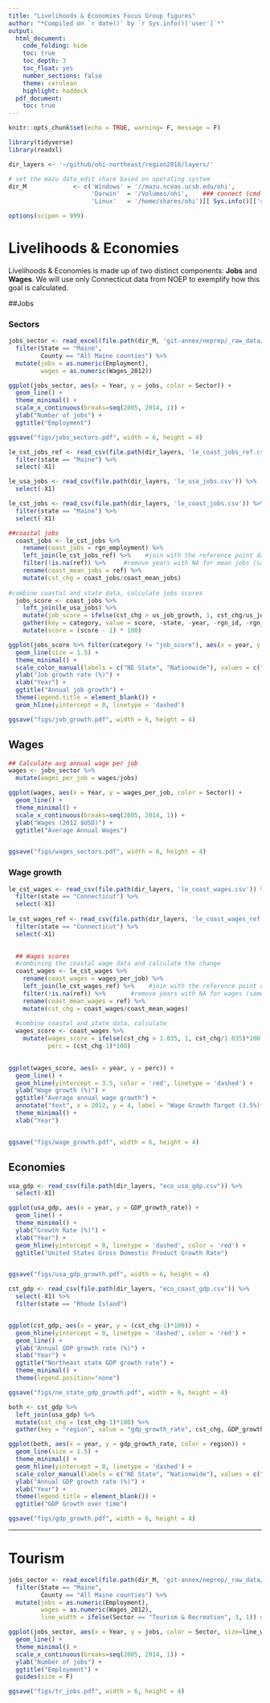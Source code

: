 ```yaml
---
title: "Livelihoods & Economies Focus Group figures"
author: "*Compiled on `r date()` by `r Sys.info()['user']`*"
output: 
  html_document:
    code_folding: hide
    toc: true
    toc_depth: 3
    toc_float: yes
    number_sections: false
    theme: cerulean
    highlight: haddock
  pdf_document:
    toc: true
---
```


```r

knitr::opts_chunk$set(echo = TRUE, warning= F, message = F)

library(tidyverse)
library(readxl)

dir_layers <- '~/github/ohi-northeast/region2016/layers/'

# set the mazu data_edit share based on operating system
dir_M             <- c('Windows' = '//mazu.nceas.ucsb.edu/ohi',
                       'Darwin'  = '/Volumes/ohi',    ### connect (cmd-K) to smb://mazu/ohi
                       'Linux'   = '/home/shares/ohi')[[ Sys.info()[['sysname']] ]]

options(scipen = 999)
```

# Livelihoods & Economies

Livelihoods & Economies is made up of two distinct components: **Jobs** and **Wages**. We will use only Connecticut data from NOEP to exemplify how this goal is calculated.

##Jobs

### Sectors
```r
jobs_sector <- read_excel(file.path(dir_M, 'git-annex/neprep/_raw_data/NOEP/New_England_ocean_series.xlsx'), sheet = "ENOW") %>%
  filter(State == "Maine",
         County == "All Maine counties") %>%
  mutate(jobs = as.numeric(Employment),
         wages = as.numeric(Wages_2012))

ggplot(jobs_sector, aes(x = Year, y = jobs, color = Sector)) +
  geom_line() +
  theme_minimal() +
  scale_x_continuous(breaks=seq(2005, 2014, 1)) +
  ylab("Number of jobs") +
  ggtitle("Employment")

ggsave("figs/jobs_sectors.pdf", width = 6, height = 4)
```


```r
le_cst_jobs_ref <- read_csv(file.path(dir_layers, 'le_coast_jobs_ref.csv')) %>%
  filter(state == "Maine") %>%
  select(-X1)

le_usa_jobs <- read_csv(file.path(dir_layers, 'le_usa_jobs.csv')) %>% 
  select(-X1)

le_cst_jobs <- read_csv(file.path(dir_layers, 'le_coast_jobs.csv')) %>%
  filter(state == "Maine") %>%
  select(-X1)

##coastal jobs
  coast_jobs <- le_cst_jobs %>%
    rename(coast_jobs = rgn_employment) %>%
    left_join(le_cst_jobs_ref) %>%    #join with the reference point data
    filter(!is.na(ref)) %>%     #remove years with NA for mean jobs (same as removing years pre-2010)
    rename(coast_mean_jobs = ref) %>%
    mutate(cst_chg = coast_jobs/coast_mean_jobs)
  
#combine coastal and state data, calculate jobs scores
  jobs_score <- coast_jobs %>%
    left_join(le_usa_jobs) %>%
    mutate(job_score = ifelse(cst_chg > us_job_growth, 1, cst_chg/us_job_growth) * 100) %>%
    gather(key = category, value = score, -state, -year, -rgn_id, -rgn_name, -coast_jobs, -coast_mean_jobs) %>%
    mutate(score = (score - 1) * 100)
```

```r
ggplot(jobs_score %>% filter(category != "job_score"), aes(x = year, y = score, color = category)) +
  geom_line(size = 1.5) +
  theme_minimal() +
  scale_color_manual(labels = c("NE State", "Nationwide"), values = c("cadetblue3", "cadetblue4")) +
  ylab("Job growth rate (%)") +
  xlab("Year") +
  ggtitle("Annual job growth") +
  theme(legend.title = element_blank()) +
  geom_hline(yintercept = 0, linetype = 'dashed')

ggsave("figs/job_growth.pdf", width = 6, height = 4)
```


## Wages
```r
## Calculate avg annual wage per job
wages <- jobs_sector %>%
  mutate(wages_per_job = wages/jobs)

ggplot(wages, aes(x = Year, y = wages_per_job, color = Sector)) +
  geom_line() +
  theme_minimal() +
  scale_x_continuous(breaks=seq(2005, 2014, 1)) +
  ylab("Wages (2012 $USD)") +
  ggtitle("Average Annual Wages")


ggsave("figs/wages_sectors.pdf", width = 6, height = 4)
```

### Wage growth
```r

le_cst_wages <- read_csv(file.path(dir_layers, 'le_coast_wages.csv')) %>%
  filter(state == "Connecticut") %>%
  select(-X1)
  
le_cst_wages_ref <- read_csv(file.path(dir_layers, 'le_coast_wages_ref.csv')) %>%
  filter(state == "Connecticut") %>%
  select(-X1)
  

  ## Wages scores
  #combining the coastal wage data and calculate the change
  coast_wages <- le_cst_wages %>%
    rename(coast_wages = wages_per_job) %>%
    left_join(le_cst_wages_ref) %>%    #join with the reference point data
    filter(!is.na(ref)) %>%       #remove years with NA for wages (same as removing years pre-2010)
    rename(coast_mean_wages = ref) %>%
    mutate(cst_chg = coast_wages/coast_mean_wages)
  
  #combine coastal and state data, calculate
  wages_score <- coast_wages %>%
    mutate(wages_score = ifelse(cst_chg > 1.035, 1, cst_chg/1.035)*100,
           perc = (cst_chg-1)*100)
  
```

```r
ggplot(wages_score, aes(x = year, y = perc)) +
  geom_line() +
  geom_hline(yintercept = 3.5, color = 'red', linetype = 'dashed') +
  ylab("Wage growth (%)") +
  ggtitle("Average annual wage growth") +
  annotate("text", x = 2012, y = 4, label = "Wage Growth Target (3.5%)*", color = "red", size = 3) +
  theme_minimal() +
  xlab("Year")


ggsave("figs/wage_growth.pdf", width = 6, height = 4)
```

## Economies

```r

usa_gdp <- read_csv(file.path(dir_layers, "eco_usa_gdp.csv")) %>%
  select(-X1)

ggplot(usa_gdp, aes(x = year, y = GDP_growth_rate)) +
  geom_line() +
  theme_minimal() +
  ylab("Growth Rate (%)") +
  xlab("Year") +
  geom_hline(yintercept = 0, linetype = 'dashed', color = 'red') +
  ggtitle("United States Gross Domestic Product Growth Rate")


ggsave("figs/usa_gdp_growth.pdf", width = 6, height = 4)
```



```r
cst_gdp <- read_csv(file.path(dir_layers, "eco_coast_gdp.csv")) %>%
  select(-X1) %>%
  filter(state == "Rhode Island")


ggplot(cst_gdp, aes(x = year, y = (cst_chg-1)*100)) +
  geom_hline(yintercept = 0, linetype = 'dashed', color = 'red') +
  geom_line() +
  ylab("Annual GDP growth rate (%)") +
  xlab("Year") +
  ggtitle("Northeast state GDP growth rate") +
  theme_minimal() +
  theme(legend.position="none")

ggsave("figs/ne_state_gdp_growth.pdf", width = 6, height = 4)
```


```r
both <- cst_gdp %>%
  left_join(usa_gdp) %>%
  mutate(cst_chg = (cst_chg-1)*100) %>%
  gather(key = "region", value = "gdp_growth_rate", cst_chg, GDP_growth_rate) 

ggplot(both, aes(x = year, y = gdp_growth_rate, color = region)) +
  geom_line(size = 1.5) +
  theme_minimal() +
  geom_hline(yintercept = 0, linetype = 'dashed') +
  scale_color_manual(labels = c("NE State", "Nationwide"), values = c("cadetblue3", "cadetblue4")) +
  ylab("Annual GDP growth rate (%)") +
  xlab("Year") +
  theme(legend.title = element_blank()) +
  ggtitle("GDP Growth over time")

ggsave("figs/gdp_growth.pdf", width = 6, height = 4)
```

***

# Tourism

```r

jobs_sector <- read_excel(file.path(dir_M, 'git-annex/neprep/_raw_data/NOEP/New_England_ocean_series.xlsx'), sheet = "ENOW") %>%
  filter(State == "Maine",
         County == "All Maine counties") %>%
  mutate(jobs = as.numeric(Employment),
         wages = as.numeric(Wages_2012),
         line_width = ifelse(Sector == "Tourism & Recreation", 3, 1)) #adding this column just to make the width of the line bigger

ggplot(jobs_sector, aes(x = Year, y = jobs, color = Sector, size=line_width)) +
  geom_line() +
  theme_minimal() +
  scale_x_continuous(breaks=seq(2005, 2014, 1)) +
  ylab("Number of jobs") +
  ggtitle("Employment") +
  guides(size = F)

ggsave("figs/tr_jobs.pdf", width = 6, height = 4)
```












